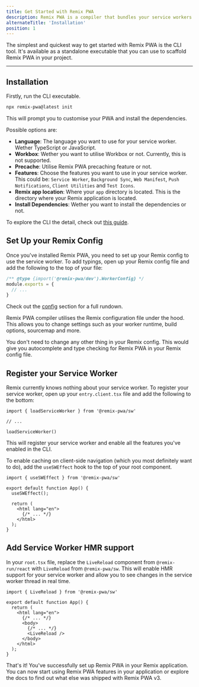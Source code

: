 ```yaml
---
title: Get Started with Remix PWA
description: Remix PWA is a compiler that bundles your service workers as well as provide utilities and modules to build your application.
alternateTitle: 'Installation'
position: 1
---
```

The simplest and quickest way to get started with Remix PWA is the CLI tool. It's available as a standalone executable that you can use to scaffold
Remix PWA in your project.

---

## Installation

Firstly, run the CLI executable.

```sh {{ filename:"Terminal" }}
npx remix-pwa@latest init
```

This will prompt you to customise your PWA and install the dependencies.

Possible options are:

- <b>Language</b>: The language you want to use for your service worker. Wether TypeScript or JavaScript.
- <b>Workbox</b>: Wether you want to utilise Workbox or not. Currently, this is not supported.
- <b>Precache</b>: Utilise Remix PWA precaching feature or not.
- <b>Features</b>: Choose the features you want to use in your service worker. This could be: `Service Worker`, `Background Sync`, `Web Manifest`,
`Push Notifications`, `Client Utilities` and `Test Icons`.
- <b>Remix app location</b>: Where your `app` directory is located. This is the directory where your Remix application is located.
- <b>Install Dependencies</b>: Wether you want to install the dependencies or not.

To explore the CLI the detail, check out [this guide](/docs/remix-pwa-dev-cli).

## Set Up your Remix Config

Once you've installed Remix PWA, you need to set up your Remix config to use the service worker. To add typings, open up your Remix
config file and add the following to the top of your file:

```ts {{ filename:"remix.config.ts" }}
/** @type {import('@remix-pwa/dev').WorkerConfig} */
module.exports = {
  // ...
}
```

Check out the [config](/docs/remix-config-js) section for a full rundown.

<Info>
Remix PWA compiler utilises the Remix configuration file under the hood. This allows you to change settings such as your worker runtime,
build options, sourcemap and more.
</Info>

You don't need to change any other thing in your Remix config. This would give you autocomplete and type checking for Remix PWA in your
Remix config file.

## Register your Service Worker

Remix currently knows nothing about your service worker. To register your service worker, open up your `entry.client.tsx` file and add the following to the bottom:

```tsx {{ filename:"app/entry.client.tsx" }}
import { loadServiceWorker } from '@remix-pwa/sw'

// ...

loadServiceWorker()
```

This will register your service worker and enable all the features you've enabled in the CLI. 

To enable caching on client-side navigation (which you most definitely want to do), add the `useSWEffect` hook to the top of your
root component.

```tsx {{ filename:"app/root.tsx" }}
import { useSWEffect } from '@remix-pwa/sw'

export default function App() {
  useSWEffect();

  return (
    <html lang="en">
      {/* ... */}
    </html>
  );
}
```

## Add Service Worker HMR support 

In your `root.tsx` file, replace the `LiveReload` component from `@remix-run/react` with `LiveReload` from `@remix-pwa/sw`. This will
enable HMR support for your service worker and allow you to see changes in the service worker thread in real time.

```tsx {{ filename:"app/root.tsx" }}
import { LiveReload } from '@remix-pwa/sw'

export default function App() {
  return (
    <html lang="en">
      {/* ... */}
      <body>
        {/* ... */}
        <LiveReload />
      </body>
    </html>
  );
}
```

That's it! You've successfully set up Remix PWA in your Remix application. You can now start using Remix PWA features in your application or explore the docs
to find out what else was shipped with Remix PWA v3.